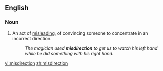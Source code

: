 ==English==
===Noun===
{{en-noun}}

#An act of [[misleading]], of convincing someone to concentrate in an incorrect direction.
#:''The magician used '''misdirection''' to get us to watch his left hand while he did something with his right hand.''

[[vi:misdirection]]
[[zh:misdirection]]